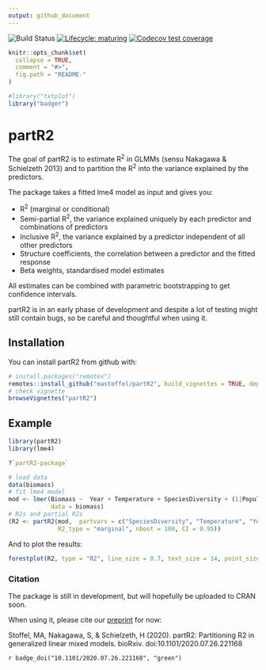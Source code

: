 ```yaml
---
output: github_document
---
```

<!-- badges: start -->
![Build Status](https://travis-ci.org/mastoffel/partR2.svg?branch=master)
[![Lifecycle: maturing](https://img.shields.io/badge/lifecycle-maturing-blue.svg)](https://www.tidyverse.org/lifecycle/#maturing)
[![Codecov test coverage](https://codecov.io/gh/mastoffel/partR2/branch/master/graph/badge.svg)](https://codecov.io/gh/mastoffel/partR2?branch=master)
<!-- badges: end -->
<!-- README.md is generated from README.Rmd. Please edit that file -->

```r
knitr::opts_chunk$set(
  collapse = TRUE,
  comment = "#>",
  fig.path = "README-"
)
```

```r
#library("txtplot")
library("badger")
```

# partR2

The goal of partR2 is to estimate R^2^ in GLMMs (sensu Nakagawa & Schielzeth 2013) and to partition the R^2^ into the variance explained by the predictors.

The package takes a fitted lme4 model as input and gives you:

* R^2^ (marginal or conditional)
* Semi-partial R^2^, the variance explained uniquely by each predictor and combinations of predictors
* Inclusive R^2^, the variance explained by a predictor independent of all
other predictors
* Structure coefficients, the correlation between a predictor and the fitted response
* Beta weights, standardised model estimates

All estimates can be combined with parametric bootstrapping to get confidence intervals.

partR2 is in an early phase of development and despite a lot of testing might still contain bugs, so 
be careful and thoughtful when using it. 

## Installation

You can install partR2 from github with:

```r
# install.packages("remotes")
remotes::install_github("mastoffel/partR2", build_vignettes = TRUE, dependencies = TRUE) 
# check vignette
browseVignettes("partR2")
```

## Example

```r
library(partR2)
library(lme4)

?`partR2-package`

# load data
data(biomass)
# fit lme4 model
mod <- lmer(Biomass ~  Year + Temperature + SpeciesDiversity + (1|Population),
            data = biomass)
# R2s and partial R2s
(R2 <- partR2(mod,  partvars = c("SpeciesDiversity", "Temperature", "Year"),
              R2_type = "marginal", nboot = 100, CI = 0.95))
```

And to plot the results:
```r
forestplot(R2, type = "R2", line_size = 0.7, text_size = 14, point_size = 3)
```


### Citation

The package is still in development, but will hopefully be uploaded to CRAN soon.

When using it, please cite our [preprint](https://www.biorxiv.org/content/10.1101/2020.07.26.221168v1.abstract) for now:

Stoffel, MA, Nakagawa, S, & Schielzeth, H (2020). partR2: Partitioning R2 in generalized linear mixed models. bioRxiv. doi:10.1101/2020.07.26.221168

`r badge_doi("10.1101/2020.07.26.221168", "green")`
